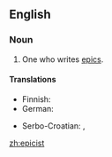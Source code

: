 ==English==

===Noun===
{{en-noun}}

# One who writes [[epic]]s.

====Translations====
{{trans-top|epics writer}}
* Finnish: {{t|fi|eepikko}}
* German: {{t+|de|Epiker|m}}
{{trans-mid}}
* Serbo-Croatian: {{t+|sh|epičar|m}}, {{t+|sh|epik|m}}
{{trans-bottom}}

[[zh:epicist]]